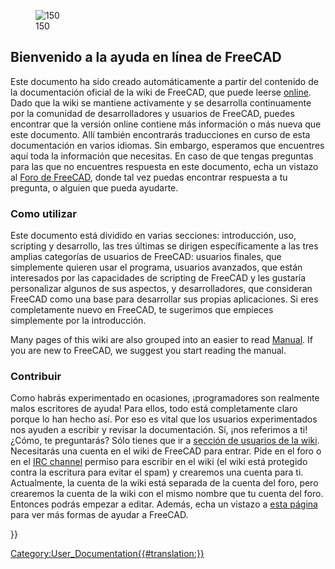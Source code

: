 <languages/>
{{Docnav/es
|
|[[About_FreeCAD/es|Acerca de FreeCAD]]
}}

[[Image:Crystal_Clear_app_tutorials.png|right|150]]

<span id="Welcome_to_the_FreeCAD_on-line_help"></span>
== Bienvenido a la  ayuda en línea de FreeCAD ==

<div class="mw-translate-fuzzy">
Este documento ha sido creado automáticamente a partir del contenido de la documentación oficial de la wiki de FreeCAD, que puede leerse [http://www.freecadweb.org/wiki/index.php?title=Main_Page online]. Dado que la wiki se mantiene activamente y se desarrolla continuamente por la comunidad de desarrolladores y usuarios de FreeCAD, puedes encontrar que la versión online contiene más información o más nueva que este documento. Allí también encontrarás traducciones en curso de esta documentación en varios idiomas. Sin embargo, esperamos que encuentres aquí toda la información que necesitas. En caso de que tengas preguntas para las que no encuentres respuesta en este documento, echa un vistazo al [http://forum.freecadweb.org/index.php Foro de FreeCAD], donde tal vez puedas encontrar respuesta a tu pregunta, o alguien que pueda ayudarte.
</div>

<span id="How_to_use"></span>
=== Como utilizar ===

<div class="mw-translate-fuzzy">
Este documento está dividido en varias secciones: introducción, uso, scripting y desarrollo, las tres últimas se dirigen específicamente a las tres amplias categorías de usuarios de FreeCAD: usuarios finales, que simplemente quieren usar el programa, usuarios avanzados, que están interesados por las capacidades de scripting de FreeCAD y les gustaría personalizar algunos de sus aspectos, y desarrolladores, que consideran FreeCAD como una base para desarrollar sus propias aplicaciones. Si eres completamente nuevo en FreeCAD, te sugerimos que empieces simplemente por la introducción.
</div>

Many pages of this wiki are also grouped into an easier to read [[Manual|Manual]]. If you are new to FreeCAD, we suggest you start reading the manual.

<span id="Contribute"></span>
=== Contribuir ===

<div class="mw-translate-fuzzy">
Como habrás experimentado en ocasiones, ¡programadores son realmente malos escritores de ayuda! Para ellos, todo está completamente claro porque lo han hecho así. Por eso es vital que los usuarios experimentados nos ayuden a escribir y revisar la documentación. Sí, ¡nos referimos a ti! ¿Cómo, te preguntarás? Sólo tienes que ir a [http://www.freecadweb.org/wiki/index.php sección de usuarios de la wiki]. Necesitarás una cuenta en el wiki de FreeCAD para entrar. Pide en el foro o en el [https://www.freecadweb.org/wiki/Help#Chat IRC channel] permiso para escribir en el wiki (el wiki está protegido contra la escritura para evitar el spam) y crearemos una cuenta para ti. Actualmente, la cuenta de la wiki está separada de la cuenta del foro, pero crearemos la cuenta de la wiki con el mismo nombre que tu cuenta del foro. Entonces podrás empezar a editar.  Además, echa un vistazo a [http://www.freecadweb.org/wiki/index.php?title=Help_FreeCAD esta página] para ver más formas de ayudar a FreeCAD.
</div>

{{Docnav/es
|
|[[About_FreeCAD/es|Acerca de FreeCAD]]
}}

{{Userdocnavi{{#translation:}}}}
[[Category:User_Documentation{{#translation:}}]]